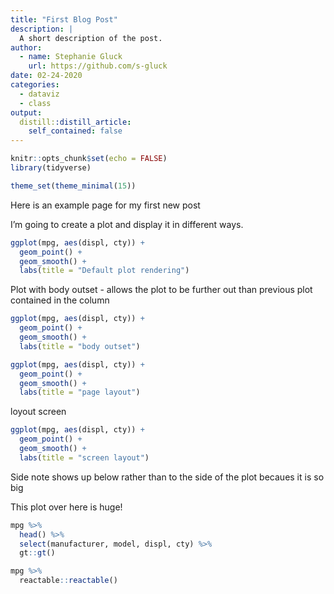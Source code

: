 ```yaml
---
title: "First Blog Post"
description: |
  A short description of the post.
author:
  - name: Stephanie Gluck
    url: https://github.com/s-gluck
date: 02-24-2020
categories: 
  - dataviz 
  - class
output:
  distill::distill_article:
    self_contained: false
---
```


```r
knitr::opts_chunk$set(echo = FALSE)
library(tidyverse)

theme_set(theme_minimal(15))

```

Here is an example page for my first new post 

I'm going to create a plot and display it in different ways. 

```r


ggplot(mpg, aes(displ, cty)) + 
  geom_point() + 
  geom_smooth() +
  labs(title = "Default plot rendering")

```

Plot with body outset - allows the plot to be further out than previous plot contained in the column 

```r


ggplot(mpg, aes(displ, cty)) + 
  geom_point() + 
  geom_smooth() +
  labs(title = "body outset")

```

```r


ggplot(mpg, aes(displ, cty)) + 
  geom_point() + 
  geom_smooth() +
  labs(title = "page layout")

```

loyout screen 

```r


ggplot(mpg, aes(displ, cty)) + 
  geom_point() + 
  geom_smooth() +
  labs(title = "screen layout")

```

Side note shows up below rather than to the side of the plot becaues it is so big 

<aside>

This plot over here is huge! 

</aside>


<aside>

```r

mpg %>% 
  head() %>% 
  select(manufacturer, model, displ, cty) %>% 
  gt::gt()

```

</aside>



```r

mpg %>% 
  reactable::reactable()
```